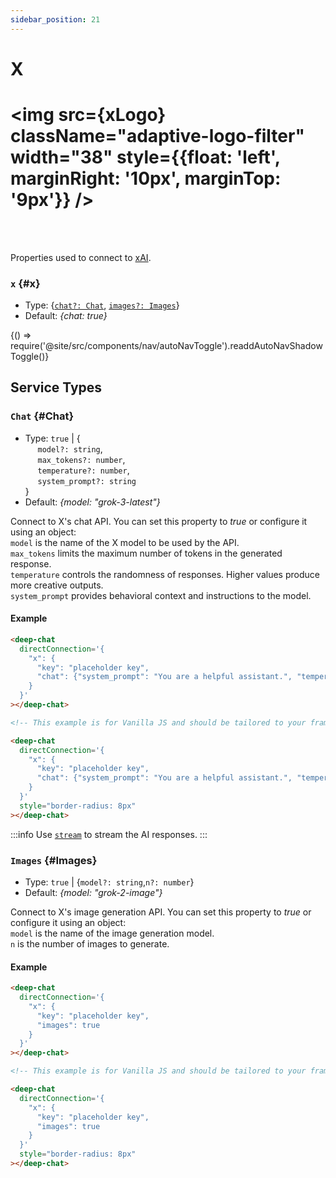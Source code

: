 ```yaml
---
sidebar_position: 21
---
```


# X


# <img src={xLogo} className="adaptive-logo-filter" width="38" style={{float: 'left', marginRight: '10px', marginTop: '9px'}} /><span className="direct-service-title"></span>

<br />
<br />

Properties used to connect to [xAI](https://x.ai/).

### `x` {#x}

- Type: \{[`chat?: Chat`](#Chat), [`images?: Images`](#Images)}
- Default: _\{chat: true\}_


<BrowserOnly>{() => require('@site/src/components/nav/autoNavToggle').readdAutoNavShadowToggle()}</BrowserOnly>

## Service Types

### `Chat` {#Chat}

- Type: `true` | \{<br />
  &nbsp;&nbsp;&nbsp;&nbsp; `model?: string`, <br />
  &nbsp;&nbsp;&nbsp;&nbsp; `max_tokens?: number`, <br />
  &nbsp;&nbsp;&nbsp;&nbsp; `temperature?: number`, <br />
  &nbsp;&nbsp;&nbsp;&nbsp; `system_prompt?: string` <br />
  \}
- Default: _\{model: "grok-3-latest"\}_

Connect to X's chat API. You can set this property to _true_ or configure it using an object: <br />
`model` is the name of the X model to be used by the API. <br />
`max_tokens` limits the maximum number of tokens in the generated response. <br />
`temperature` controls the randomness of responses. Higher values produce more creative outputs. <br />
`system_prompt` provides behavioral context and instructions to the model. <br />

#### Example

<ContainersKeyToggle>
  <ComponentContainer>
    <DeepChatBrowser
      style={{borderRadius: '8px'}}
      directConnection={{
        x: {
          key: 'placeholder key',
          chat: {system_prompt: 'You are a helpful assistant.', temperature: 0.7},
        },
      }}
    ></DeepChatBrowser>
  </ComponentContainer>
  <ComponentContainer>
    <DeepChatBrowser
      style={{borderRadius: '8px'}}
      directConnection={{
        x: {
          chat: {system_prompt: 'You are a helpful assistant.', temperature: 0.7},
        },
      }}
    ></DeepChatBrowser>
  </ComponentContainer>
</ContainersKeyToggle>

<Tabs>
<TabItem value="js" label="Sample code">

```html
<deep-chat
  directConnection='{
    "x": {
      "key": "placeholder key",
      "chat": {"system_prompt": "You are a helpful assistant.", "temperature": 0.7}
    }
  }'
></deep-chat>
```

</TabItem>
<TabItem value="py" label="Full code">

```html
<!-- This example is for Vanilla JS and should be tailored to your framework (see Examples) -->

<deep-chat
  directConnection='{
    "x": {
      "key": "placeholder key",
      "chat": {"system_prompt": "You are a helpful assistant.", "temperature": 0.7}
    }
  }'
  style="border-radius: 8px"
></deep-chat>
```

</TabItem>
</Tabs>

<LineBreak></LineBreak>

:::info
Use [`stream`](/docs/connect#Stream) to stream the AI responses.
:::

<LineBreak></LineBreak>

### `Images` {#Images}

- Type: `true` | \{`model?: string`,`n?: number`}
- Default: _\{model: "grok-2-image"\}_

Connect to X's image generation API. You can set this property to _true_ or configure it using an object: <br />
`model` is the name of the image generation model. <br />
`n` is the number of images to generate. <br />

#### Example

<ContainersKeyToggle>
  <ComponentContainer>
    <DeepChatBrowser
      style={{borderRadius: '8px'}}
      directConnection={{
        x: {
          key: 'placeholder key',
          images: true,
        },
      }}
    ></DeepChatBrowser>
  </ComponentContainer>
  <ComponentContainer>
    <DeepChatBrowser
      style={{borderRadius: '8px'}}
      directConnection={{
        x: {
          images: true,
        },
      }}
    ></DeepChatBrowser>
  </ComponentContainer>
</ContainersKeyToggle>

<Tabs>
<TabItem value="js" label="Sample code">

```html
<deep-chat
  directConnection='{
    "x": {
      "key": "placeholder key",
      "images": true
    }
  }'
></deep-chat>
```

</TabItem>
<TabItem value="py" label="Full code">

```html
<!-- This example is for Vanilla JS and should be tailored to your framework (see Examples) -->

<deep-chat
  directConnection='{
    "x": {
      "key": "placeholder key",
      "images": true
    }
  }'
  style="border-radius: 8px"
></deep-chat>
```

</TabItem>
</Tabs>

<LineBreak></LineBreak>
